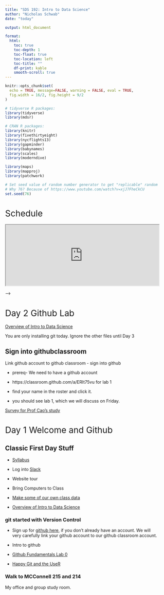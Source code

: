```yaml
---
title: "SDS 192: Intro to Data Science"
author: "Nicholas Schwab"
date: "today"

output: html_document

format:
  html:
    toc: true
    toc-depth: 1
    toc-float: true
    toc-location: left
    toc-title: ""
    df-print: kable
    smooth-scroll: true
---
```


```{=html}
<style>
h1{font-weight: 400;}
</style>
```
```r
knitr::opts_chunk$set(
  echo = TRUE, message=FALSE, warning = FALSE, eval = TRUE,
  fig.width = 16/2, fig.height = 9/2
)

# tidyverse R packages:
library(tidyverse)
library(mdsr)

# CRAN R packages:
library(knitr)
library(fivethirtyeight)
library(nycflights13)
library(gapminder)
library(babynames)
library(scales)
library(moderndive)

library(maps)
library(mapproj)
library(patchwork)

# Set seed value of random number generator to get "replicable" random numbers.
# Why 76? Because of https://www.youtube.com/watch?v=xjJ7FheCkCU
set.seed(76)
```

```{=html}
<style>
h1{font-weight: 400;}
</style>
```
# Schedule

```{=html}
<iframe src="https://docs.google.com/spreadsheets/d/e/2PACX-1vTG_b6upDZcPxXB92LHYIhV1uAXgeVGaMsZ3sDRPuSQN74JdhkKhZQVjw6T68I3zsP8KGYzDSVTZW64/pubhtml?gid=0&amp;single=true&amp;widget=true&amp;headers=false&amp;gid=0&amp;range=A1:E3
" width="100%" height="200">
```
</iframe>

<!-- # Day 38  -->

<!-- [Prof Cao's Post Course Survey](https://smithcollege.qualtrics.com/jfe/form/SV_dh7rSgiH2AvNUj4) -->

<!-- ::: {.callout-note collapse="FALSE"} -->
<!-- #Couple notes on website building  -->

<!-- -   Publishing the website -->

<!-- -   Adjusting the theme -->

<!-- -   Changing the icon -->

<!-- ::: -->

<!-- Website/Project 3 work day.  -->

<!-- Late work for labs 5,6,7 and 8 is due Wednesday May 1. [Fill out this form](https://forms.gle/VJZy56Y5GStmgjtC8) -->

<!-- # Day 37 -->

<!-- [Prof Cao's Post Course Survey](https://smithcollege.qualtrics.com/jfe/form/SV_dh7rSgiH2AvNUj4) -->

<!-- Intro to website building.  -->

<!-- [Final project.](https://classroom.github.com/a/LGiuwAy_)  -->

<!-- # Day 36  -->

<!-- [Prof Cao's Post Course Survey](https://smithcollege.qualtrics.com/jfe/form/SV_dh7rSgiH2AvNUj4) -->

<!-- Project 3 work day.  -->

<!-- # Day 35 -->

<!-- Project 3 work day.  -->

<!-- Professor Garcia -->

<!-- # Day 34 SQL lab -->

<!-- Prof Cao will be in to help with the lab.  -->

<!-- [Tim made a schema for imdb](./course-materials/lectures/32_Tim_s_SQL/imdb_schema.pdf) -->

<!-- [Lab 8 SQL](https://classroom.github.com/a/ehcYv9eT) -->

<!-- # Day 33 SQL in R -->

<!-- [SQL part 2](./course-materials/in-class-activies/33_SQL-examples.qmd) -->

<!-- [dbplyr introduction](https://dbplyr.tidyverse.org/articles/dbplyr.html) -->

<!-- # Day 32 SQL with Tim Martyn -->

<!-- [SQL part 1](./course-materials/lectures/32_Tim_s_SQL/Smith-Part-I.pdf) -->

<!-- [SQL starter code](./course-materials/in-class-activies/32_SQL_starter_code.qmd) -->

<!-- [SQL Notes](./course-materials/lectures/32_Tim_s_SQL/Smith-SQL-Notes-I.pdf) -->

<!-- # Day 31 Project 3 -->

<!-- Leaflet Example -->

<!-- [Project 3](https://classroom.github.com/a/9QKu_fCl) -->

<!-- Quiz 3 is available and due by Sunday. -->

<!-- # Day 30 Lab 7 Mapping Monarchs.  -->

<!-- [Here is the lab for today.](https://classroom.github.com/a/ozqRg4gy)  -->

<!-- It is due next Wednesday.  -->


<!-- # Day 29 Choropleth Mapping and Leaflet -->

<!-- [Choropleth Mapping](./course-materials/in-class-activies/29_Choropleth_and_Leaflet.qmd) -->

<!-- # Day 28 SAL guests -->

<!-- [Jon Caris and Kala'i Ellis](https://docs.google.com/presentation/d/1yxMAglQLNAWok3_xqPgMCqxa2g1IlsPHXeu04iT9BZs/edit?usp=sharing) -->

<!-- Project 2 due today by midnight.  -->

<!-- # Day 27 Mapping with simple features (sf) and shape files -->

<!-- Simple features and Shape files.  -->

<!-- -   [Vermont's Geospacial Data](https://geodata.vermont.gov/) -->

<!-- -   [MA Bike Trails](https://www.mass.gov/info-details/massgis-data-bicycle-trails) -->

<!-- -   [tidygeocoder services](https://jessecambon.github.io/tidygeocoder/articles/geocoder_services.html) -->

<!-- [In class activity](./course-materials/in-class-activies/27_mapping.zip) -->



<!-- # Day 26 Static Mapping part 1 -->

<!-- Announcements -->

<!-- -   Advising sessions to declare your major -->


<!-- [Example: static maps](./course-materials/lectures/26_maps-ggplot.qmd) -->



<!-- <!-- # Day 27 `map()` and `across()` practice --> 

<!-- <!-- Project time --> 

<!-- <!-- ::: {.callout-tip collapse="true"} --> 

<!-- <!-- # Reminder Project 2 due Friday --> 

<!-- <!-- Project 2 notes: --> 

<!-- <!-- -   Project 2 due Friday --> 

<!-- <!-- -   **Render** your project -->

<!-- <!-- -   **Comment** your code in `fec_analysis.qmd` --> 

<!-- <!-- -   Make your code readable with spaces and short lines --> 

<!-- <!-- -   `filter( == )` vs `filter( %in% )` --> 

<!-- <!-- ::: --> 


<!-- # Day 25 Lab 6 -->

<!-- Two announcements -->

<!-- -   [Advising Fair](/course-materials/images/SDS-Advising-Fair-1-Portrait.pdf)  -->

<!--   -   Dates Wednesday April 3 and Thursday April 4.  -->

<!--   -   [Here is the virtual POM](https://smith.zoom.us/rec/play/jGGNU4b4YFudw1pc9BhDC5fAvNVAFJ-Btd45G0zt8iCMUbHNu37Ui56gyyXGlQGhlQ5FHWphKABMTCk_.VUDGMGY8iqpz8zMw?canPlayFromShare=true&from=share_recording_detail&startTime=1711632679000&componentName=rec-play&originRequestUrl=https%3A%2F%2Fsmith.zoom.us%2Frec%2Fshare%2FMLfUh3jeCdMbYuveLxaHea3lXH6lC-NWUQCSZRqOxP_RU7ULp_7xgHHlsBSYEpeQ.lqOHQFIpwaVmMyZA%3FstartTime%3D1711632679000) -->

<!--   -   More info on the major at [this site](https://docs.google.com/document/d/1FY2vdUIQKBC2VlXfY1NkkBPWHJADH0O1ukUPMU02xRE/edit#heading=h.dg2gqkumg3ys). -->

<!-- -   [Guest Speaker](/course-materials/images/Guest-Speaker-Professor-Shu-Min-Liao.pdf) -->

<!-- [Lab 6](https://classroom.github.com/a/7ehigFea) is due next Wednesday 4/3/2024 -->

<!-- # Day 24 Iteration -->

<!-- [Solution to Monday's in class activity](/course-materials/in-class-activies/day_25solutions_function_writing.html) -->

<!-- [Lecture: `across()` and `map()`](course-materials/lectures/24_across_maps.qmd) -->

<!-- [In class activity](./course-materials/in-class-activies/24_In-classExercise-Iteration.qmd) -->

<!-- [More on masking](https://rlang.r-lib.org/reference/topic-data-mask.html) -->



<!-- <!-- Reminder lab-5 is due Wednesday. --> 

<!-- <!-- [Introduce Project 2](https://moodle.smith.edu/) --> 

<!-- <!-- Time to get familiar with `fec20` --> 

<!-- <!-- # Day 20 Cleaning --> 

<!-- <!-- Warm up: table2 --> 

<!-- <!-- [Cleaning Data](course-materials/lectures/Day_20_tidying.qmd) --> 

<!-- <!-- Let's clean up `billboard` --> 

<!-- <!-- # Day 19 Tidy Data --> 

<!-- <!-- Chapter 5 problem 4 solutions --> 

<!-- <!-- #### 4a The oldest plane to fly from NYC is a Douglas with tailnum: --> 

<!-- <!-- ```{r A-solution-to-problem-4} --> 

<!-- <!-- #| echo: false --> 

<!-- <!-- #| eval: true --> 

<!-- <!-- library(nycflights13) --> 

<!-- <!-- planes |> inner_join(flights, by = "tailnum") |> -->


<!-- The last quiz is posted, there is no time limit it is due Wednesday May 8. -->

<!-- Also late work for labs 5,6,7 and 8 is due next Wednesday May 1. [Fill out this form](https://forms.gle/VJZy56Y5GStmgjtC8). -->

<!-- Project 3 work day.  -->

<!-- Professor Garcia. -->

<!-- <!--   arrange(year.x) |> --> 

<!-- <!--   filter(tailnum == "N381AA") |> --> 


<!-- <!--   select(tailnum)|> --> 

<!-- <!--   head(1) --> 

<!-- <!-- ``` --> 

<!-- <!-- #### 4b The number of planes included in planes that flew from NYC is: --> 

<!-- <!-- ```{r solution-to-4b} --> 

<!-- <!-- #| echo: false --> 

<!-- <!-- #| eval: true --> 

<!-- <!-- library(nycflights13) --> 

<!-- <!-- planes |> inner_join(flights, by = "tailnum") |> --> 

<!-- <!--   count(tailnum) |> --> 

<!-- <!--   nrow() --> 

<!-- <!-- ``` --> 

<!-- # Day 22 Project 2 -->

<!-- # Day 21 Project 2 -->

<!-- Here's the link to join [project 2](https://classroom.github.com/a/YUonEUOS) -->

<!-- See your new groups on moodle. -->

<!-- # Day 20 Pivots -->

<!-- Late/ unrendered work can be pushed to github for a 10% penalty by Friday March 15. [Fill out this form for regrading.](https://forms.gle/JjExv5NVDwEvywgi8) -->

<!-- [Pivots](course-materials/lectures/18_pivots.qmd) -->

<!-- We'll do Problems [Chapter 4: 1,2,5,9,(12)](https://mdsr-book.github.io/mdsr3e/04-dataI.html#dataI-exercises) in class today. [Chapter 5: 3,4](https://mdsr-book.github.io/mdsr3e/05-joins.html#join-exercises) -->

<!-- # Day 19 Lab 5 -->

<!-- Quiz 2 is open and due the Sunday before break. (Do it after pivot tables next week). -->

<!-- Here is [lab 5](https://classroom.github.com/a/BNYDfmiq) it is due next Wednesday -->

<!-- # Day 18 Joining Tables cont. -->

<!-- Continue our exploration of joining tables. -->

<!-- [Problems 1, 3](https://mdsr-book.github.io/mdsr3e/05-joins.html#join-exercises) -->

<!-- [Joining two tables in class exercise](https://scao53.github.io/sds192spring2023/in-class_exercises/Lec17In-classExercise-JoinTables.zip) -->

<!-- # Day 17 Joining tables -->

<!-- Monday's office hours moved to Wednesday. -->

<!-- ::: {.callout-tip collapse="true"} -->
<!-- # lab 4 rendering/submission issues -->

<!-- rendering: -->

<!-- -   Note on `#| eval: FALSE` in lab 4 (due Friday) -->

<!-- gitignore: -->

<!-- If you tried to push the `sqf_2011.csv` to github you probably got an error. -->

<!-- -   First save your qmd somewhere. -->

<!-- -   Uncommit your commit with `git reset --hard HEAD^` or `git reset --hard HEAD~2` -->

<!-- -   You may need to add a `.gitignore` file. -->

<!-- -   Open `.gitignore` and add `sqf_2011.csv` to it. -->
<!-- ::: -->

<!-- [Wrangling Practice: MDSR Problems 1 and 2](https://mdsr-book.github.io/mdsr2e/ch-dataI.html#dataI-exercises) -->

<!-- ```{r, Random_subset } -->
<!-- #| eval: FALSE -->
<!-- #| echo: TRUE -->
<!-- #| code-fold: true -->


<!-- # Copy this code into a chunk in R to make the Random_subset data frame from problem 1 and 2. -->
<!-- # Use the verbs we've discussed to make the subsets from the text. -->
<!-- # The code below will install babynames, if we have not done it already.  -->
<!-- #install.packages("babynames") -->

<!-- library(babynames) -->

<!-- Random_subset <-  tibble::tribble( -->
<!--     ~year,~sex,   ~name,         ~n, ~prop, -->
<!--      2003, "M",     "Bilal",        146, 0.0000695, -->
<!--      1999, "F",     "Terria",        23, 0.0000118, -->
<!--      2010, "F",     "Naziyah",       45, 0.0000230, -->
<!--      1989, "F",     "Shawana",       41, 0.0000206, -->
<!--      1989, "F",     "Jessi",        210, 0.000105, -->
<!--      1928, "M",     "Tillman",       43, 0.0000377, -->
<!--      1981, "F",     "Leslee",        83, 0.0000464, -->
<!--      1981, "F",     "Sherise",       27, 0.0000151, -->
<!--      1920, "F",     "Marquerite",    26, 0.0000209, -->
<!--      1941, "M",     "Lorraine",      24, 0.0000191 -->
<!--   ) -->


<!-- ``` -->

<!-- Exploration: How to join tables? -->

<!-- # Day 16 Lab 4 -->

<!-- [This is the article referred to in the lab](https://www.nyclu.org/en/stop-and-frisk-data) -->

<!-- [dpylr cheatsheet for wrangling](https://nyu-cdsc.github.io/learningr/assets/data-transformation.pdf) -->

<!-- [Here is the link](https://classroom.github.com/a/J1JzkKjE) for Lab 4. -->

<!-- Lab 4 will be due next *Friday* by midnight. -->

<!-- <!-- See how filtering goes for lab 4, I might not need to do this because 100 did it in lab 4 --> 

<!-- <!-- # Day 15 Wrangling with Filter --> 

<!-- <!-- Wrangle sqf_2011 data together -->

<!-- <!-- [Lecture on the five verbs](course-materials/lectures/mdsr-the-verbs.qmd) --> 

<!-- <!-- [Wrangle babynames](/course-materials/in-class-activies/Wrangling_Baby_Names.qmd) --> 

<!-- <!-- ```{r} --> 

<!-- <!-- #| code-fold: true --> 

<!-- <!-- #| echo: true --> 

<!-- <!-- #| eval: false --> 

<!-- <!-- install.packages("babynames") --> 

<!-- <!-- ``` --> 

<!-- # Day 15 Wrangling -->

<!-- [Stop and Frisk Wrangling](/course-materials/lectures/15_Wrangling_1_SQF.qmd) -->

<!-- <!-- Didn't get to the code below. It would be good for wrangling practice.  --> 

<!-- <!-- [In class MDSR Problems 1 and 2](https://mdsr-book.github.io/mdsr2e/ch-dataI.html#dataI-exercises) --> 

<!-- <!-- ```{r, Random_subset } --> 

<!-- <!-- #| eval: FALSE -->

<!-- <!-- #| echo: TRUE --> 

<!-- <!-- #| code-fold: true --> 

<!-- <!-- # Copy this code into a chunk in R to make the Random_subset data frame from problem 1 and 2.  --> 

<!-- <!-- # Use the verbs we've discussed to make the subsets from the text.  --> 

<!-- <!-- Random_subset <-  tibble::tribble( --> 

<!-- <!--     ~year,~sex,   ~name,         ~n, ~prop, -->

<!-- <!--      2003, "M",     "Bilal",        146, 0.0000695, --> 

<!-- <!--      1999, "F",     "Terria",        23, 0.0000118, -->

<!-- <!--      2010, "F",     "Naziyah",       45, 0.0000230, --> 

<!-- <!--      1989, "F",     "Shawana",       41, 0.0000206, --> 

<!-- <!--      1989, "F",     "Jessi",        210, 0.000105, --> 

<!-- <!--      1928, "M",     "Tillman",       43, 0.0000377, --> 

<!-- <!--      1981, "F",     "Leslee",        83, 0.0000464, --> 

<!-- <!--      1981, "F",     "Sherise",       27, 0.0000151, --> 

<!-- <!--      1920, "F",     "Marquerite",    26, 0.0000209, --> 

<!-- <!--      1941, "M",     "Lorraine",      24, 0.0000191 --> 

<!-- <!--   ) --> 

<!-- <!-- ``` --> 

<!-- <!-- ::: {.callout-tip collapse="true"} --> 

<!-- <!-- # terminal work --> 

<!-- <!-- -   This is a helpful website: `https://ioflood.com/blog/solved-git-error-you-have-divergent-branches-and-need-to-specify-how-to-reconcile-them/` --> 
<!-- <!-- -   Some times you get "you have divergent branches and need to specify how to reconcile them" --> 

<!-- <!-- -   In terminal: `git config pull.ff only` --> 

<!-- <!-- -   Sometimes fast forwarding is fatal.Try Merge Commit: --> 

<!-- <!-- -   In terminal: `git checkout branch-name` then `git merge --no-ff -m "commit name" branch-name` --> 

<!-- <!-- -   You can also try following the instructions git gives. --> 

<!-- <!-- -   Nothing wrong with saving your code and deleting the branch. Branches are disposable. --> 

<!-- <!-- -   You can work in a branch with lots of commmits before you push. Once you merge a pull request delete the branch. --> 

<!-- <!-- -   Once you delete a branch on github don't work in it any more. do: `git fetch --prune` to remove the old remote branches from rstudio.Or `git branch -d branch_name` to delete your old branch --> 

<!-- <!-- ::: --> 

<!-- # Day 13 and 14 Project 1 -->

<!-- Announcement: SAL on Feb 29 from 2:45-4pm. Mapping with Google Earth Engine by Mags MacLaughlin. -->

<!-- Today we are working on project 1. -->

<!-- -   Project is due next Monday, March 4. -->

<!-- -   This is the las in class day to work on Project 1 -->

<!-- -   We will have a lab this Friday. -->

<!-- ::: {.callout-tip collapse="true"} -->
<!-- # Think about Project 1 -->

<!-- -   Consider the ethics. -->

<!-- -   Consider code layout. Lots of space and arguments on different lines. -->

<!-- -   Do at least one push on the project in class today. -->

<!-- -   In general lots of little pushes. -->

<!-- -   Remember to comment your code, and follow tidyverse style guide. -->

<!-- -   Make your graph legible to the lay person (title, labels, source, captions). -->

<!-- -   You might realize you are sharing an API key. Consider what that means. -->
<!-- ::: -->

<!-- # Day 12 Ethics -->

<!-- [Data Ethics](/course-materials/lectures/11_ethics.qmd) -->

<!-- [Project 1](https://classroom.github.com/a/1riUqcQQ) -->

<!-- # Day 11 Markdown and Github -->

<!-- Quiz 1 due Sunday -->

<!-- ::: {.callout-tip collapse="true"} -->
<!-- # 3 hours -->

<!-- -   15 questions, open book -->

<!-- -   No collaboration -->

<!-- -   Score visible next Monday -->

<!-- -   Take quiz through moodle -->
<!-- ::: -->

<!-- [Reading on Git and RStudio](https://r-bio.github.io/intro-git-rstudio/) -->

<!-- Class Git [Practice](https://classroom.github.com/a/U8S5PFOe) -->

<!-- ## [Project 1](https://classroom.github.com/a/1riUqcQQ) -->

<!-- Project 1 Data Dictionary -->

<!-- [See moodle for project groups.](https://moodle.smith.edu/pluginfile.php/1681130/mod_resource/content/1/Project%201%20and%202%20Groups.pdf) -->

<!-- [Data Ethics](/course-materials/lectures/11_ethics.qmd) -->

<!-- # Day 10 Lab 3 -->

<!-- Lab 3 is due next Wednesday by midnight. -->

<!-- [Lab 3](https://classroom.github.com/a/WuMupoI-) -->

<!-- ::: {.callout-warning collapse="true"} -->
<!-- # Lab 3 pitfalls -->

<!-- **You will be asked for a URI** enter this: `http://localhost:1410/` -->

<!-- Step 5: part 3. To set the line color do color="green" -->

<!-- For some notes on skew: https://en.wikipedia.org/wiki/Skewness -->

<!-- `geom_bar()` counts whatever variable you give it for x. -->

<!-- reorder(categorical_var, numeric variable, function for reordering) -->

<!-- We'll discuss ethics Monday or Wednesday, read chapter 8. -->
<!-- ::: -->

<!-- <!-- It makes most sense to do this before lab 3. [Polishing Figures](/course-materials/in-class-activies/Lec09In-classExercise-PolishingFigures.zip) --> 

<!-- <!-- ::: {.callout-tip collapse="true"} -->

<!-- <!-- # working directory -->

<!-- <!-- You may need to set your working directory. --> 

<!-- <!-- The easiest way to do this is to find your Lec09-...zip in the file pane and go gear-icon \> "Set As Working Directory" --> 
<!-- <!-- ::: --> 

<!-- # Day 9 Trend Lines, Data.Frames, and RMarkdown Rendering Options -->

<!-- [Digest Lab 2](./course-materials/lectures/lab-solutions-for-discussion/Lab2_solution_digestion.pdf) -->

<!-- [Data Fundamentals](./course-materials/lectures/Making-data-frames.qmd) -->

<!-- [Rendering options](https://quarto.org/docs/computations/execution-options.html) -->

<!-- Simple Linear Regression and Lowess -->

<!-- [Create Trendlines](course-materials/in-class-activies/Lec09In-classExercise-TrendLines.qmd) -->

<!-- # Day 8 Stats and Boxplots -->
<!-- I don't think I need to do this day, its covered in 100. -->
<!-- ## Other things -->

<!-- ::: {.callout-note collapse="true"} -->
<!-- # To activate colors -->

<!-- Some students are not getting "red" to be red. Try this: Tools menu \> global options \> code \> display \> "enable preview of named and hex colors -->

<!-- If that doesn't work, [maybe its a bug?](https://github.com/rstudio/rstudio/issues/13118) -->
<!-- ::: -->

<!-- -   the c() function -->
<!-- -   [tidyverse style guide](https://style.tidyverse.org/ggplot2.html) -->
<!-- -   [typing math](https://nics-github.github.io/sds220/latex-in-quarto-template.html) -->
<!-- -   The visual editor vs source editor -->
<!-- -   [Short History of R](./course-materials/lectures/Brief-R-history.qmd) -->

<!-- ## Lecture: [Descriptive stats and boxplots](/course-materials/lectures/8-Descriptive-Stats-and-Boxplots.qmd) -->

<!-- ## Classwork: MDSR [Chapter 3.5](https://mdsr-book.github.io/mdsr2e/ch-vizII.html#datavizII-exercises) problem 3 and 7 -->

<!-- ::: {.callout-tip collapse="true"} -->
<!-- ## Hints -->

<!-- -   you might need to install `mosaicdata` -->

<!-- -   look for the correct graph type for 7c on the cheat sheet -->
<!-- ::: -->

<!-- # Day 7 Lab 2 -->

<!-- [Link to lab 2](https://classroom.github.com/a/OQWAvHYK) -->

<!-- # Day 6 Color theory -->

<!-- ::: {.callout-note collapse="FALSE"} -->
<!-- ## Lab requirements -->

<!-- -   All labs (after lab 1) must be rendered to a pdf. -->

<!-- -   All code for labs must be well commented. -->
<!-- ::: -->

<!-- [ggplot cheatsheet](https://github.com/rstudio/cheatsheets/blob/main/data-visualization-2.1.pdf) -->

<!-- ## Colors -->

<!-- -   [Prof. Baumer's Color talk](https://beanumber.github.io/sds192/lectures/mdsr_viz_05-color.html) -->

<!-- -   Color Brewer [site](https://colorbrewer2.org/#type=sequential&scheme=BuGn&n=3) -->

<!-- -   [Prof. Cao's Lecture on Frequency Plots and Facets](https://scao53.github.io/sds192spring2023/slides/Lec4-FrequencyPlots.html) -->

<!-- -   [In class exercise](./course-materials/in-class-activies/5_color_theory.qmd) -->

<!-- # Day 5 Catch up -->

<!-- **Finish work from Day 3.** -->



<!-- # Day 9 Taxonomy part 2 -->

<!-- <iframe width="560" height="315" src="https://www.youtube.com/embed/IRJ2Ac9vI5o?si=JMeZEIQQNGNBscno" title="YouTube video player" frameborder="0" allow="accelerometer; autoplay; clipboard-write; encrypted-media; gyroscope; picture-in-picture; web-share" allowfullscreen> -->

<!-- </iframe> -->

<!-- ## [Discussion: Taxonomy of Graphics](./course-materials/in-class-activies/3Activity_Taxonomy_of_Graphics.qmd) -->

<!-- Chalk Talk: Working directories and file organization in RStudio. -->

<!-- Coding Example: -->

<!-- <!-- Working directory problems with scatterplots  --> -->

<!-- 1.  [Together: scatter plot](./course-materials/in-class-activies/3_Scatterplots.zip) -->

<!-- 2.  [Solo: linegraph](./course-materials/in-class-activies/3_Line_Graph.qmd) -->

<!-- # Day 8 Lab 2 -->



<!-- # Day 7 Taxonomy -->

<!-- [Check out lab 3](https://smithcollege-sds.github.io/sds100/lab_03_graphics.html) from sds 100 I might not have to do this.  -->

<!-- ::: {.callout-tip collapse="true"} -->
<!-- ## For Help -->

<!-- -   [The six-fixes](https://docs.google.com/document/d/1P7IyZ4On9OlrCOhygFxjC7XhQqyw8OludwChz-uFd_o/edit) -->

<!-- -   [Student hours](/course-materials/syllabus/schwab.qmd) -->

<!-- -   [Spennlli center](https://www.smith.edu/academics/spinelli-center/tutoring#disciplines) -->
<!-- ::: -->

<!-- ::: {.callout-tip collapse="true"} -->
<!-- ## Screenshots Help -->

<!-- Help us help you: take screenshots of your screen and post them to Slack. -->

<!-- -   macOS: Command+Shift+3 to take shot of whole screen, Command+Shift+4 to take subportion -->

<!-- -   Windows: Shift-Windows Key-S and Snip & Sketch -->

<!-- -   Linux: Print screen -->

<!-- -   Chromebook: Shift + Ctrl + Show windows -->
<!-- ::: -->

<!-- ### Lecture -->

<!-- -   [Taxonomy of graphs](course-materials/lectures/2_mdsr_viz_1_taxonomy.qmd) -->

<!-- -   [Some graph examples from Day 1](./course-materials/lectures/1first-day-survey/Data-Viz-No-Computers.qmd) -->

<!-- -   [How R builds a Graph](course-materials/lectures/2How-R-builds-a-graph.qmd) -->

<!-- # Day 6: No Computer Data Viz -->

<!-- ### Lecture -->

<!-- [Data Viz No Computers](./course-materials/lectures/1first-day-survey/Data-Viz-No-Computers.qmd) -->

<!-- ### General Questions and Comments -->

<!-- ::: {.callout-note collapse="true"} -->

<!-- ## Homework: -->

<!-- -   Read the prologue to chapter 1.4 of MDSR. -->
<!-- ::: -->

<!-- # Day 5 Writing functions -->

<!-- More practice writing functions. -->

<!-- [Cleaning up documents](https://quarto.org/docs/computations/execution-options.html) -->

<!-- # Day 4 Getting Data Into R Making functions -->

<!-- <!-- Students know how to store variables --> 

<!-- <!-- Students know about functions and arguments --> 

<!-- <!-- Students Errors and warnings and comments --> 

<!-- <!-- cheatsheets --> 

<!-- Getting data into R  -->

<!-- [Lecture: Intro to functions](course-materials/lectures/23_functions.qmd) -->

<!-- [Function writing practice](./course-materials/in-class-activies/day_25_function_writing.qmd) -->

<!-- Let's make a function that takes the country each person is from and makes a map.  -->



<!-- # Day 3 Understanding File Paths -->

<!-- ::: {.callout-note collapse="true"} -->
<!-- ## Learning Goals -->

<!-- -   Filing system -->

<!-- -   Strings and Vectors -->

<!-- -   Libraries, functions, arguments and parameters -->

<!-- -   The pipe -->

<!-- -   Understand File Structure  -->

<!-- ::: -->

<!-- Where are we going?  -->

<!-- -   Final project Website -->



<!--  -->

# Day 2 Github Lab

[Overview of Intro to Data Science](./course-materials/lectures/1_Overview_of_the_course.qmd)



You are only installing git today. Ignore the other files until Day 3

::: {.callout-note collapse="true"}
## Sign into githubclassroom

Link github account to github classroom - sign into github

-   prereq- We need to have a github account

-   https://classroom.github.com/a/ERIt75vu for lab 1

-   find your name in the roster and click it.

-   you should see lab 1, which we will discuss on Friday.
:::

[Survey for Prof Cao's study](https://smithcollege.qualtrics.com/jfe/form/SV_1YAqUXjbwJJbe3s)

# Day 1 Welcome and Github 



::: {.callout-note collapse="true"}
## Classic First Day Stuff

-   [Syllabus](./course-materials/syllabus/syllabus.html)

-   Log into [Slack](https://www.slack.com)

-   Website tour

-   Bring Computers to Class

:::

-   [Make some of our own class data](https://forms.gle/bzaGFftbFczZMhRe7)

-   [Overview of Intro to Data Science](./course-materials/lectures/1_Overview_of_the_course.qmd)

::: {.callout-note collapse="true"}
### git started with Version Control

-   Sign up for [github here](https://github.com/), if you don't already have an account. We will very carefully link your github account to our github classroom account.

-   Intro to github

-   [Github Fundamentals Lab 0](https://classroom.github.com/a/GG36O-3I)

-   [Happy Git and the UseR](https://happygitwithr.com/)

:::



### Walk to MCConnell 215 and 214

My office and group study room.
